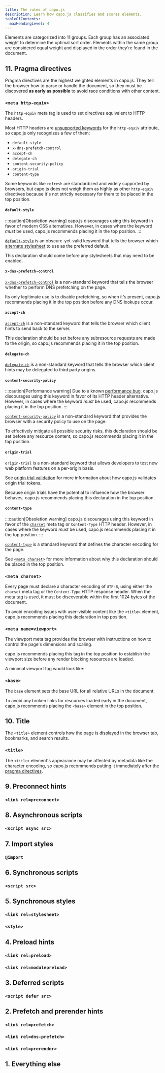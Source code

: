 ```yaml
---
title: The rules of capo.js
description: Learn how capo.js classifies and scores elements.
tableOfContents:
  maxHeadingLevel: 4
---
```




Elements are categorized into 11 groups. Each group has an associated weight to determine the optimal sort order. Elements within the same group are considered equal weight and displayed in the order they're found in the document.

## <InlineCapoWeightBars weight="11" /> 11. Pragma directives

Pragma directives are the highest weighted elements in capo.js. They tell the browser how to parse or handle the document, so they must be discovered **as early as possible** to avoid race conditions with other content.

### `<meta http-equiv>`

The `http-equiv` meta tag is used to set directives equivalent to HTTP headers.

Most HTTP headers are [unsupported keywords](https://rviscomi.dev/2023/07/you-probably-dont-need-http-equiv-meta-tags/) for the `http-equiv` attribute, so capo.js only recognizes a few of them:

- `default-style`
- `x-dns-prefetch-control`
- `accept-ch`
- `delegate-ch`
- `content-security-policy`
- `origin-trial`
- `content-type`

Some keywords like `refresh` are standardized and widely supported by browsers, but capo.js does not weigh them as highly as other `http-equiv` directives because it's not strictly necessary for them to be placed in the top position.

#### `default-style`

:::caution[Obsoletion warning]
capo.js discourages using this keyword in favor of modern CSS alternatives. However, in cases where the keyword _must_ be used, capo.js recommends placing it in the top position.
:::

[`default-style`](https://rviscomi.dev/2023/07/you-probably-dont-need-http-equiv-meta-tags/#default-style) is an obscure-yet-valid keyword that tells the browser which [alternate stylesheet](https://developer.mozilla.org/en-US/docs/Web/CSS/Alternative_style_sheets) to use as the preferred default.

This declaration should come before any stylesheets that may need to be enabled.

#### `x-dns-prefetch-control`

[`x-dns-prefetch-control`](https://rviscomi.dev/2023/07/you-probably-dont-need-http-equiv-meta-tags/#x-dns-prefetch-control) is a non-standard keyword that tells the browser whether to perform DNS prefetching on the page.

Its only legitimate use is to disable prefetching, so when it's present, capo.js recommends placing it in the top position before any DNS lookups occur.

#### `accept-ch`

[`accept-ch`](https://developer.mozilla.org/en-US/docs/Web/HTTP/Headers/Accept-CHs) is a non-standard keyword that tells the browser which client hints to send back to the server.

This declaration should be set before any subresource requests are made to the origin, so capo.js recommends placing it in the top position.

#### `delegate-ch`

[`delegate-ch`](https://github.com/WICG/client-hints-infrastructure#delegate-ch) is a non-standard keyword that tells the browser which client hints may be delegated to third party origins.

#### `content-security-policy`

:::caution[Performance warning]
Due to a known [performance bug](https://bugs.chromium.org/p/chromium/issues/detail?id=1458493), capo.js discourages using this keyword in favor of its HTTP header alternative. However, in cases where the keyword _must_ be used, capo.js recommends placing it in the top position.
:::

[`content-security-policy`](https://rviscomi.dev/2023/07/you-probably-dont-need-http-equiv-meta-tags/#content-security-policy) is a non-standard keyword that provides the browser with a security policy to use on the page.

To effectively mitigate all possible security risks, this declaration should be set before any resource content, so capo.js recommends placing it in the top position.

#### `origin-trial`

`origin-trial` is a non-standard keyword that allows developers to test new web platform features on a per-origin basis.

See [origin trial validation](/capo.js/user/validation/#no-invalid-origin-trials) for more information about how capo.js validates origin trial tokens.

Because origin trials have the potential to influence how the browser behaves, capo.js recommends placing this declaration in the top position.

#### `content-type`

:::caution[Obsoletion warning]
capo.js discourages using this keyword in favor of the [`charset`](#meta-charset) meta tag or `Content-Type` HTTP header. However, in cases where the keyword _must_ be used, capo.js recommends placing it in the top position.
:::

[`content-type`](https://rviscomi.dev/2023/07/you-probably-dont-need-http-equiv-meta-tags/#content-type) is a standard keyword that defines the character encoding for the page.

See [`<meta charset>`](#meta-charset) for more information about why this declaration should be placed in the top position.

### `<meta charset>`

Every page must declare a character encoding of `UTF-8`, using either the `charset` meta tag or the `Content-Type` HTTP response header. When the meta tag is used, it must be discoverable within the first 1024 bytes of the document.

To avoid encoding issues with user-visible content like the `<title>` element, capo.js recommends placing this declaration in top position.

### `<meta name=viewport>`

The viewport meta tag provides the browser with instructions on how to control the page's dimensions and scaling. 

capo.js recommends placing this tag in the top position to establish the viewport size before any render blocking resources are loaded.

A minimal viewport tag would look like:

### `<base>`

The `base` element sets the base URL for all relative URLs in the document.

To avoid any broken links for resources loaded early in the document, capo.js recommends placing the `<base>` element in the top position.

## <InlineCapoWeightBars weight="10" /> 10. Title

The `<title>` element controls how the page is displayed in the browser tab, bookmarks, and search results.

### `<title>`

The `<title>` element's appearance may be affected by metadata like the character encoding, so capo.js recommends putting it immediately after the [pragma directives](#-11-pragma-directives).

## <InlineCapoWeightBars weight="9" /> 9. Preconnect hints

### `<link rel=preconnect>`

## <InlineCapoWeightBars weight="8" /> 8. Asynchronous scripts

### `<script async src>`

## <InlineCapoWeightBars weight="7" /> 7. Import styles

### `@import`

## <InlineCapoWeightBars weight="6" /> 6. Synchronous scripts

### `<script src>`

## <InlineCapoWeightBars weight="5" /> 5. Synchronous styles

### `<link rel=stylesheet>`

### `<style>`

## <InlineCapoWeightBars weight="4" /> 4. Preload hints

### `<link rel=preload>`

### `<link rel=modulepreload>`

## <InlineCapoWeightBars weight="3" /> 3. Deferred scripts

### `<script defer src>`

## <InlineCapoWeightBars weight="2" /> 2. Prefetch and prerender hints

### `<link rel=prefetch>`

### `<link rel=dns-prefetch>`

### `<link rel=prerender>`

## <InlineCapoWeightBars weight="1" /> 1. Everything else
